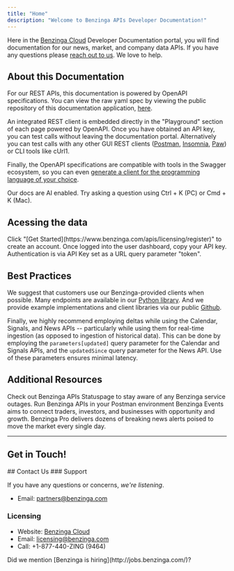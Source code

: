 ```yaml
---
title: "Home"
description: "Welcome to Benzinga APIs Developer Documentation!"
---
```


Here in the [Benzinga Cloud](https://cloud.benzinga.com/) Developer Documentation portal, you will find documentation for our news, market, and company data APIs. If you have any questions please [reach out to us](mailto:partners@benzinga.com). We love to help.

## About this Documentation

For our REST APIs, this documentation is powered by OpenAPI specifications. You can view the raw yaml spec by viewing the public repository of this documentation application, [here](https://github.com/Benzinga/doc-site-mintlify). 

An integrated REST client is embedded directly in the "Playground" section of each page powered by OpenAPI. Once you have obtained an API key, you can test calls without leaving the documentation portal. Alternatively you can test calls with any other GUI REST clients ([Postman](https://www.getpostman.com/), [Insomnia](https://insomnia.rest/), [Paw](https://paw.cloud/)) or CLI tools like cUrl1.

Finally, the OpenAPI specifications are compatible with tools in the Swagger ecosystem, so you can even [generate a client for the programming language of your choice](http://swagger.io/swagger-codegen/).

<Info>
Our docs are AI enabled. Try asking a question using Ctrl + K (PC) or Cmd + K (Mac).
</Info>

## Acessing the data

<Steps>
  <Step title="Login to your account">
    Click "[Get Started](https://www.benzinga.com/apis/licensing/register)" to create an account.
  </Step>
  <Step title="Copy your API Key">
    Once logged into the user dashboard, copy your API key.
  </Step>
  <Step title="Start Building!">
    Authentication is via API Key set as a URL query parameter "token".
  </Step>
</Steps>


## Best Practices

We suggest that customers use our Benzinga-provided clients when possible. Many endpoints are available in our [Python library](https://github.com/Benzinga/benzinga-python-client). And we provide example implementations and client libraries via our public [Github](https://github.com/benzinga).

Finally, we highly recommend employing deltas while using the Calendar, Signals, and News APIs -- particularly while using them for real-time ingestion (as opposed to ingestion of historical data). This can be done by employing the `parameters[updated]` query parameter for the Calendar and Signals APIs, and the `updatedSince` query parameter for the News API. Use of these parameters ensures minimal latency.

## Additional Resources

<CardGroup cols={2}>
  <Card title="API Status" icon="signal-bars" href="https://benzinga1.statuspage.io">
    Check out Benzinga APIs Statuspage to stay aware of any Benzinga service outages.
  </Card>
  <Card title="Run in Postman" icon="signs-post" href="https://benzinga.postman.co/workspace/Benzinga~205348be-64ff-4b0f-85c8-a7e6fcc9bbb2/collection/3362843-60b8a139-e977-4604-9567-0fcfb8bce963?action=share&creator=17338059">
    Run Benzinga APIs in your Postman environment 
  </Card>
  <Card title="Events" icon="award" href="https://www.benzinga.com/events/fintech-awards?utm_source=bzapidocs&utm_medium=organic&utm_campaign=docs&utm_term=benzingaevents&utm_content=home">
    Benzinga Events aims to connect traders, investors, and businesses with opportunity and growth.
  </Card>
  <Card title="Benzinga Research Terminal" icon="rectangle-pro" href="https://www.benzinga.com/pro/register?utm_source=bzapidocs&utm_medium=organic&utm_campaign=docs&utm_term=benzingapro&utm_content=home">
    Benzinga Pro delivers dozens of breaking news alerts poised to move the market every single day.
  </Card>
</CardGroup>

----
## Get in Touch!

<Info>
## Contact Us
### Support

If you have any questions or concerns, _we're listening_.

- Email: partners@benzinga.com

### Licensing

- Website: [Benzinga Cloud](https://cloud.benzinga.com/)
- Email: licensing@benzinga.com
- Call: +1-877-440-ZING (9464)

</Info>

<Info>
Did we mention [Benzinga is hiring](http://jobs.benzinga.com/)?
</Info>



